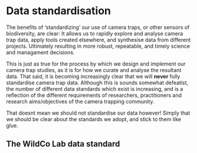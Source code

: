 # Data standardisation

The benefits of 'standardizing' our use of camera traps, or other sensors of biodiversity, are clear: It allows us to rapidly explore and analyse camera trap data, apply tools created elsewhere, and synthesise data from different projects. Ultimately resulting in more robust, repeatable, and timely science and managament decisions.

This is just as true for the process by which we design and implement our camera trap studies, as it is for how we curate and analyse the resultant data. That said, it is becoming increasingly clear that we will **never** fully standardise camera trap data. Although this is sounds somewhat defeatist, the number of different data standards which exist is increasing, and is a reflection of the different requirements of researchers, practitioners and research aims/objectives of the camera trapping community.  

That doesnt mean we should not standardise our data however! Simply that we should be clear about the standards we adopt, and stick to them like glue. 

## The WildCo Lab data standard

